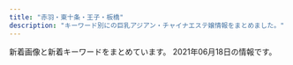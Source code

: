 ```yaml
---
title: "赤羽・東十条・王子・板橋"
description: "キーワード別にの巨乳アジアン・チャイナエステ嬢情報をまとめました。"
---
```


新着画像と新着キーワードをまとめています。
2021年06月18日の情報です。

<DmmAffiliateIns />
<KeywordTable
  shops={
    [
    {
        "url": "http://esthe-taiwanaroma.com/",
        "keywords": {},
        "img_links": [
            "http://esthe-taiwanaroma.com/img/anna.png",
            "http://esthe-taiwanaroma.com/img/kasumi.jpg",
            "http://esthe-taiwanaroma.com/img/sara2.jpg",
            "http://esthe-taiwanaroma.com/img/mask01.jpg",
            "http://esthe-taiwanaroma.com/img/hina.jpg",
            "http://esthe-taiwanaroma.com/img/mami03.png",
            "http://esthe-taiwanaroma.com/img/iphone.png",
            "http://esthe-taiwanaroma.com/img/3kenon.png",
            "http://esthe-taiwanaroma.com/img/erika01.jpg",
            "http://esthe-taiwanaroma.com/img/tel_img.png",
            "http://esthe-taiwanaroma.com/img/miyu.jpg",
            "http://esthe-taiwanaroma.com/img/yuki.jpg",
            "http://esthe-taiwanaroma.com/img/topbg02.jpg",
            "http://esthe-taiwanaroma.com/img/mami.jpg",
            "http://esthe-taiwanaroma.com/img/mask02.jpg",
            "http://esthe-taiwanaroma.com/img/sara002.jpg",
            "http://esthe-taiwanaroma.com/img/photo_01.jpg",
            "http://esthe-taiwanaroma.com/img/2biore.png",
            "http://esthe-taiwanaroma.com/img/mask04.jpg",
            "http://esthe-taiwanaroma.com/img/pagetop.png",
            "http://esthe-taiwanaroma.com/img/1purazuma.png",
            "http://esthe-taiwanaroma.com/img/mask03.jpg",
            "http://esthe-taiwanaroma.com/img/corona-2.jpg",
            "http://esthe-taiwanaroma.com/img/ami.jpg",
            "http://esthe-taiwanaroma.com/img/head_img.png",
            "http://esthe-taiwanaroma.com/img/emi001.jpg",
            "http://esthe-taiwanaroma.com/img/corona-5.jpg",
            "http://esthe-taiwanaroma.com/img/mika2.jpg",
            "http://esthe-taiwanaroma.com/img/corona-3.jpg",
            "http://esthe-taiwanaroma.com/img/corona-4.jpg",
            "http://esthe-taiwanaroma.com/img/mask05.jpg",
            "http://esthe-taiwanaroma.com/img/aoi.jpg",
            "http://esthe-taiwanaroma.com/img/4ugai.png"
        ],
        "station": "JR\u8d64\u7fbd\u99c5\u5357\u53e3",
        "name": "\u53f0\u6e7e\u30a2\u30ed\u30de"
    },
    {
        "img_links": [
            "https://scdn.line-apps.com/n/line_add_friends/btn/ja.png",
            "https://nippori-massage.com/images/main-sp.jpg",
            "https://nippori-massage.com/room/room-l1.jpg",
            "https://nippori-massage.com/staff/sakura-s1.jpg",
            "https://nippori-massage.com/images/esthe1.jpg",
            "https://nippori-massage.com/room/room-l4.jpg",
            "https://nippori-massage.com/icon/facebook.png",
            "https://nippori-massage.com/footer/footer-staff.png",
            "https://nippori-massage.com/images/header3.png",
            "https://nippori-massage.com/icon/line.png",
            "https://nippori-massage.com/mens-esthe/2021/04/15/sakura-s1.jpg",
            "https://nippori-massage.com/room/room-l3.jpg",
            "https://nippori-massage.com/icon/yelp.png",
            "https://nippori-massage.com//icon/facebook.png",
            "https://nippori-massage.com/images/esthe3.jpg",
            "https://nippori-massage.com/images/qrcode.png",
            "https://nippori-massage.com/images/esthe4.jpg",
            "https://nippori-massage.com/images/clear.png",
            "https://nippori-massage.com/room/room-l2.jpg",
            "https://nippori-massage.com/footer/footer-line.png",
            "https://nippori-massage.com/images/obi.jpg",
            "https://nippori-massage.com/line/line-qr.png",
            "https://nippori-massage.com/line/10min-coupon.png",
            "https://nippori-massage.com/icon/twitter.png",
            "https://nippori-massage.com/images/main1.jpg",
            "https://nippori-massage.com/staff/sakura-l1.jpg",
            "https://nippori-massage.com/footer/footer-tel.png",
            "https://nippori-massage.com/images/esthe2.jpg",
            "https://nippori-massage.com/images/line_friend.png"
        ],
        "name": "\u56de\u697d\u82d1",
        "keywords": {},
        "url": "https://nippori-massage.com/",
        "station": "\u5c3e\u4e45\u99c5"
    },
    {
        "url": "http://www.crossu.xyz/",
        "keywords": {
            "\u30bb\u30af\u30b7\u30fc": 5
        },
        "img_links": [
            "http://www.crossu.xyz/uploads/191129/1-19112914393CK.jpg",
            "http://www.crossu.xyz/templets/default/picture/interior_t.jpg",
            "http://www.crossu.xyz/uploads/180620/1-1P62010154K00.png",
            "http://www.crossu.xyz/uploads/181211/1-1Q2111433162D.jpg",
            "http://www.crossu.xyz/templets/default/picture/staff_t.jpg",
            "http://www.crossu.xyz/templets/default/picture/news.jpg",
            "http://www.crossu.xyz/templets/default/picture/rec1.png",
            "http://www.crossu.xyz/templets/default/picture/head.jpg",
            "http://www.crossu.xyz/uploads/180621/1-1P621101232H4.jpg",
            "http://www.crossu.xyz/uploads/190924/1-1Z9241056212J.jpg",
            "http://www.crossu.xyz/uploads/allimg/180620/1-1P6201013133b.jpg",
            "http://www.crossu.xyz/uploads/180620/1-1P62010193X63.jpg",
            "http://www.crossu.xyz/uploads/200528/1-20052Q52142229.jpg",
            "http://www.crossu.xyz/uploads/191119/1-19111915043V27.jpg"
        ],
        "station": "JR\u738b\u5b50\u99c5\u5317\u53e3",
        "name": "\u685c\u306e\u604b"
    },
    {
        "keywords": {
            "87": 5,
            "E": 5,
            "C": 5,
            "D": 10,
            "86": 10,
            "85": 5
        },
        "name": "\u30b3\u30b3\u30ca\u30c3\u30c4",
        "station": "JR\u8d64\u7fbd\u99c5\u6771\u53e3",
        "img_links": [
            "http://coconat.work/staff/yuko1.jpg",
            "http://coconat.work/staff/ayaka1.jpg",
            "http://coconat.work/staff/rina1.jpg",
            "http://coconat.work/images/news_t.jpg",
            "http://coconat.work/images/staff_t.jpg",
            "http://coconat.work/staff/yuyu1.jpg",
            "http://coconat.work/images/news.jpg",
            "http://coconat.work/images/m-top004.jpg",
            "http://coconat.work/images/interior_t.jpg",
            "http://coconat.work/images/m-head01.jpg",
            "http://coconat.work/images/call.png"
        ],
        "url": "http://coconat.work/"
    },
    {
        "keywords": {
            "E": 3,
            "85": 1,
            "86": 2,
            "87": 2,
            "89": 1,
            "84": 1,
            "D": 3,
            "C": 1
        },
        "name": "\u30a2\u30a4\u30ea\u30b9",
        "station": "JR\u8d64\u7fbd\u99c5\u6771\u53e3",
        "img_links": [
            "http://www.e-baby.work/img/all/loader.png",
            "http://www.e-baby.work/staff/karen1.jpg",
            "http://www.e-baby.work/staff/miho1.jpg",
            "http://www.e-baby.work/staff/kumi1.jpg",
            "http://www.e-baby.work/staff/haru1.jpg",
            "http://www.e-baby.work/img/all/icon2.png",
            "http://www.e-baby.work/staff/yuka1.jpg",
            "http://www.e-baby.work/staff/maya1.jpg",
            "http://www.e-baby.work/staff/mihoc.jpg",
            "http://www.e-baby.work/staff/rina1.jpg"
        ],
        "url": "http://www.e-baby.work/"
    },
    {
        "url": "http://shanshan-esthe.com/",
        "name": "\u9999\u9999",
        "keywords": {
            "D": 2,
            "86": 2
        },
        "station": "JR\u6771\u5341\u6761\u99c5\u5317\u53e3",
        "img_links": [
            "http://shanshan-esthe.com/img/no.png",
            "http://shanshan-esthe.com/img/sta0.jpg",
            "http://shanshan-esthe.com/img/st16.jpg",
            "http://shanshan-esthe.com/img/st14.jpg",
            "http://shanshan-esthe.com/img/sta14.jpg"
        ]
    },
    {
        "station": "JR\u8d64\u7fbd\u99c5\u5357\u53e3",
        "url": "http://www.darling.esjp.info/",
        "name": "Darling \uff5e\u30c0\u30fc\u30ea\u30f3\uff5e",
        "img_links": [
            "http://www.darling.esjp.info/files/003.jpg",
            "http://www.darling.esjp.info/img/nav-004.png",
            "http://www.darling.esjp.info/img/nav-006.png",
            "http://www.darling.esjp.info/files/008.jpg",
            "http://www.darling.esjp.info/img/top01.png",
            "http://www.darling.esjp.info/img/stt.jpg",
            "http://www.darling.esjp.info/img/stb.jpg",
            "http://www.darling.esjp.info/files/002.jpg",
            "http://www.darling.esjp.info/files/007.jpg",
            "http://www.darling.esjp.info/img/nav-002.png",
            "http://www.darling.esjp.info/files/001.jpg",
            "http://www.darling.esjp.info/img/tel.png",
            "http://www.darling.esjp.info/img/nav-003.png",
            "http://www.darling.esjp.info/img/nav-001.png",
            "http://www.darling.esjp.info/img/nav-005.png"
        ],
        "keywords": {
            "86": 1,
            "87": 4,
            "D": 5
        }
    },
    {
        "keywords": {
            "86": 8,
            "C": 15,
            "87": 6,
            "85": 2,
            "D": 10,
            "E": 6
        },
        "name": "Cocosia \uff5e\u30b3\u30b3\u30b7\u30a2\uff5e",
        "url": "http://www.cocosia.work/",
        "station": "JR\u8d64\u7fbd\u99c5\u897f\u53e3",
        "img_links": [
            "http://www.cocosia.work/img/header_info.png",
            "http://www.cocosia.work/staff/mao.jpg",
            "http://www.cocosia.work/img/int2_sp.jpg",
            "http://www.cocosia.work/staff/mika.jpg",
            "http://www.cocosia.work/staff/hina1.jpg",
            "http://www.cocosia.work/img/bn_howto_sp.jpg",
            "http://www.cocosia.work/img/bn_contact.jpg",
            "http://www.cocosia.work/img/i_tel.png",
            "http://www.cocosia.work/staff/mao1.jpg",
            "http://www.cocosia.work/staff/rea.jpg",
            "http://www.cocosia.work/staff/riya.jpg",
            "http://www.cocosia.work/staff/yuyu1.jpg",
            "http://www.cocosia.work/staff/riya1.jpg",
            "http://www.cocosia.work/img/int2.jpg",
            "http://www.cocosia.work/img/int3_sp.jpg",
            "http://www.cocosia.work/img/bn_contact_sp.jpg",
            "http://www.cocosia.work/img/int3.jpg",
            "http://www.cocosia.work/img/concept.jpg",
            "http://www.cocosia.work/img/bn_howto.jpg",
            "http://www.cocosia.work/staff/mika1.jpg",
            "http://www.cocosia.work/img/concept_sp.jpg",
            "http://www.cocosia.work/staff/hina.jpg",
            "http://www.cocosia.work/staff/yuyu.jpg",
            "http://www.cocosia.work/staff/rea1.jpg",
            "http://www.cocosia.work/img/int1_sp.jpg",
            "http://www.cocosia.work/img/int1.jpg"
        ]
    },
    {
        "station": "JR\u8d64\u7fbd\u99c5\u6771\u53e3",
        "url": "http://www.kaen.relaxmens.com/",
        "keywords": {
            "86": 6,
            "C": 30,
            "E": 6,
            "D": 6,
            "87": 6,
            "85": 30
        },
        "img_links": [
            "http://www.kaen.relaxmens.com/files/007.jpg",
            "http://www.kaen.relaxmens.com/images/acc3.jpg",
            "http://www.kaen.relaxmens.com/images/top.jpg",
            "http://www.kaen.relaxmens.com/images/sp_tit_therapist.png",
            "http://www.kaen.relaxmens.com/images/acc2.jpg",
            "http://www.kaen.relaxmens.com/images/acc5.jpg",
            "http://www.kaen.relaxmens.com/files/008.jpg",
            "http://www.kaen.relaxmens.com/images/sp_tit_new.png",
            "http://www.kaen.relaxmens.com/images/img_tel.png",
            "http://www.kaen.relaxmens.com/images/tit_new.png",
            "http://www.kaen.relaxmens.com/images/acc4.jpg",
            "http://www.kaen.relaxmens.com/files/001.jpg",
            "http://www.kaen.relaxmens.com/images/acc1.jpg",
            "http://www.kaen.relaxmens.com/files/006.jpg",
            "http://www.kaen.relaxmens.com/images/kanban.jpg",
            "http://www.kaen.relaxmens.com/files/002.jpg",
            "http://www.kaen.relaxmens.com/files/009.jpg",
            "http://www.kaen.relaxmens.com/files/005.jpg",
            "http://www.kaen.relaxmens.com/images/tit_therapist.png",
            "http://www.kaen.relaxmens.com/images/sp_top.jpg",
            "http://www.kaen.relaxmens.com/images/maining.jpg"
        ],
        "name": "\u83ef\u8276"
    },
    {
        "img_links": [
            "http://figret.xyz/static/picture/bar-news.png",
            "http://figret.xyz/static/picture/bar-girls.png",
            "http://figret.xyz/static/picture/info1.jpg",
            "http://figret.xyz/uploads/210501/1-2105011FK05b.jpg",
            "http://figret.xyz/uploads/200520/1-200520100430557.jpg",
            "http://figret.xyz/uploads/200520/1-200520094144146.jpg",
            "http://figret.xyz/uploads/200520/1-200520100455411.jpg",
            "http://figret.xyz/static/picture/bar-infomation.png",
            "http://figret.xyz/static/picture/info2.jpg",
            "http://figret.xyz/uploads/210515/1-2105151454123F.jpg",
            "http://figret.xyz/static/picture/bar-inte.png",
            "http://figret.xyz/uploads/210517/1-21051G0253T50.jpg",
            "http://figret.xyz/static/picture/info_text.jpg",
            "http://figret.xyz/static/picture/girls-bar.png"
        ],
        "name": "\u7e01\u697d",
        "url": "http://figret.xyz/",
        "station": "JR\u5341\u6761\u99c5\u5357\u53e3",
        "keywords": {
            "87": 1,
            "\u4e73": 1,
            "C": 1,
            "85": 2,
            "D": 5
        }
    },
    {
        "name": "\u6211\u304c\u5bb6",
        "keywords": {
            "85": 10,
            "D": 20,
            "83": 5,
            "C": 11,
            "86": 5
        },
        "url": "https://wagaya.xyz.mn/",
        "station": "JR\u738b\u5b50\u99c5\u4e2d\u592e\u53e3",
        "img_links": [
            "https://wagaya.xyz.mn/images/nbj1.png",
            "https://wagaya.xyz.mn/photos/sites/56/2021/04/2021041205512892.jpg",
            "https://wagaya.xyz.mn/images/s_staff.png",
            "https://wagaya.xyz.mn/images/s_news.png",
            "https://wagaya.xyz.mn/images/mobile.jpg",
            "https://wagaya.xyz.mn/photos/sites/56/2021/04/202104050602539.jpg",
            "https://wagaya.xyz.mn/photos/sites/56/2021/04/2021041205512961.jpg",
            "https://wagaya.xyz.mn/images/top.jpg",
            "https://wagaya.xyz.mn/photos/sites/56/2021/06/2021061105332195.jpg"
        ]
    },
    {
        "name": "Love Sea",
        "img_links": [
            "https://higashijujo-mensesthe.com/staff/kimi-l2.jpg",
            "https://higashijujo-mensesthe.com/menu/info.png",
            "https://higashijujo-mensesthe.com/2019/10/21/rika-s1.jpg",
            "https://higashijujo-mensesthe.com/staff/kimi-s1.jpg",
            "https://higashijujo-mensesthe.com/2020/02/29/lime-s1.jpg",
            "https://higashijujo-mensesthe.com/images/qrcode.png",
            "https://higashijujo-mensesthe.com/images/footer-l.png",
            "https://higashijujo-mensesthe.com/staff/satomi-s1.jpg",
            "https://higashijujo-mensesthe.com/icon/yelp.png",
            "https://higashijujo-mensesthe.com/2019/08/23/satomi-s1.jpg",
            "https://higashijujo-mensesthe.com/menu/friend.png",
            "https://higashijujo-mensesthe.com/room/esthe2.jpg",
            "https://higashijujo-mensesthe.com/images/main1.jpg",
            "https://higashijujo-mensesthe.com/menu/blog.png",
            "https://higashijujo-mensesthe.com/images/clear.png",
            "https://higashijujo-mensesthe.com/menu/gallery.png",
            "https://higashijujo-mensesthe.com/icon/facebook.png",
            "https://higashijujo-mensesthe.com/icon/line.png",
            "https://higashijujo-mensesthe.com/staff/rika-l1.jpg",
            "https://higashijujo-mensesthe.com/room/esthe3.jpg",
            "https://higashijujo-mensesthe.com/room/room-l4.jpg",
            "https://higashijujo-mensesthe.com/menu/home.png",
            "https://higashijujo-mensesthe.com/staff/satomi-l1.jpg",
            "https://higashijujo-mensesthe.com/2019/08/22/runa-s1.jpg",
            "https://higashijujo-mensesthe.com/room/room-l2.jpg",
            "https://higashijujo-mensesthe.com/room/room-l3.jpg",
            "https://higashijujo-mensesthe.com/staff/runa-s1.jpg",
            "https://higashijujo-mensesthe.com/2019/08/10/kimi-s1.jpg",
            "https://higashijujo-mensesthe.com/staff/runa-l1.jpg",
            "https://higashijujo-mensesthe.com/staff/lime-s1.jpg",
            "https://higashijujo-mensesthe.com/staff/lime-l1.jpg",
            "https://higashijujo-mensesthe.com/button/blog.png",
            "https://higashijujo-mensesthe.com/icon/twitter.png",
            "https://higashijujo-mensesthe.com/room/esthe1.jpg",
            "https://higashijujo-mensesthe.com/button/home.png",
            "https://higashijujo-mensesthe.com/images/header3.png",
            "https://higashijujo-mensesthe.com/staff/kimi-s2.jpg",
            "https://higashijujo-mensesthe.com/staff/rika-s1.jpg",
            "https://higashijujo-mensesthe.com/room/room-l1.jpg",
            "https://higashijujo-mensesthe.com/images/footer-r.png",
            "https://higashijujo-mensesthe.com/images/main-sp.jpg",
            "https://higashijujo-mensesthe.com/staff/kimi-l1.jpg",
            "https://higashijujo-mensesthe.com/button/staff.png",
            "https://higashijujo-mensesthe.com/images/camp.jpg"
        ],
        "url": "https://higashijujo-mensesthe.com/",
        "station": "JR\u6771\u5341\u6761\u99c5\u5317\u53e3",
        "keywords": {}
    },
    {
        "keywords": {},
        "name": "Only one \uff5e\u30aa\u30f3\u30ea\u30fc\u30ef\u30f3\uff5e",
        "img_links": [
            "http://www.roserelaxation.info/upload/202007/thumb/1594636684.jpg",
            "http://www.roserelaxation.info/upload/201807/1531197286.jpg",
            "http://www.roserelaxation.info/upload/images/20171206_132919.jpg",
            "http://www.roserelaxation.info/upload/images/20170525_102731.jpg",
            "http://www.roserelaxation.info/upload/202007/thumb/1594636246.jpg",
            "http://www.roserelaxation.info/upload/images/20170613_104732.jpg",
            "http://www.roserelaxation.info/upload/201801/thumb_dis/1517150493.jpg",
            "http://www.roserelaxation.info/upload/201807/thumb_dis/1531195547.jpg",
            "http://www.roserelaxation.info/upload/202007/thumb_dis/1594636355.jpg",
            "http://www.roserelaxation.info/upload/201712/1512155748.jpg",
            "http://www.roserelaxation.info/upload/201807/thumb/1531195547.jpg",
            "http://www.roserelaxation.info/upload/images/20171206_133002.jpg",
            "http://www.roserelaxation.info/upload/201808/thumb_dis/1535596152.jpg",
            "http://www.roserelaxation.info/upload/201801/1517150493.jpg",
            "http://www.roserelaxation.info/upload/202008/1598846272.jpg",
            "http://www.roserelaxation.info/upload/202007/1594636355.jpg",
            "http://www.roserelaxation.info/upload/images/20171214_032900.jpg",
            "http://www.roserelaxation.info/upload/202007/1594636246.jpg",
            "http://www.roserelaxation.info/upload/201807/1531195547.jpg",
            "http://www.roserelaxation.info/upload/images/20170706_091357.jpg",
            "http://www.roserelaxation.info/upload/202007/1594636684.jpg",
            "http://www.roserelaxation.info/upload/images/20171206_132823.jpg",
            "http://www.roserelaxation.info/upload/images/20171206_132851.jpg",
            "http://www.roserelaxation.info/upload/201708/thumb_dis/1502280972.jpg",
            "http://www.roserelaxation.info/upload/201807/thumb_dis/1531195952.jpg",
            "http://www.roserelaxation.info/upload/201807/thumb/1531195952.jpg",
            "http://www.roserelaxation.info/upload/201708/1502280972.jpg",
            "http://www.roserelaxation.info/upload/201801/thumb/1517150493.jpg",
            "http://www.roserelaxation.info/upload/202007/thumb_dis/1594636684.jpg",
            "http://www.roserelaxation.info/upload/201807/thumb_dis/1531197286.jpg",
            "http://www.roserelaxation.info/upload/201712/thumb_dis/1512155748.jpg",
            "http://www.roserelaxation.info/upload/202007/thumb/1594636355.jpg",
            "http://www.roserelaxation.info/upload/201807/1531195952.jpg",
            "http://www.roserelaxation.info/upload/202007/thumb_dis/1594636246.jpg",
            "http://www.roserelaxation.info/upload/201712/thumb/1512155748.jpg",
            "http://www.roserelaxation.info/upload/202007/thumb_dis/1594636322.jpg",
            "http://www.roserelaxation.info/upload/201707/1499300573.jpg"
        ],
        "url": "http://www.roserelaxation.info/",
        "station": "JR\u8d64\u7fbd\u99c5\u5357\u53e3"
    },
    {
        "keywords": {
            "84": 3,
            "83": 3,
            "85": 3,
            "86": 3
        },
        "url": "http://yuri.msa.jp/",
        "img_links": [
            "http://yuri.msa.jp/images/ser2.jpg",
            "http://yuri.msa.jp/images/s_info.png",
            "http://yuri.msa.jp/images/ser1.jpg",
            "http://yuri.msa.jp/images/staff_04.jpg",
            "http://yuri.msa.jp/images/staff_06.jpg",
            "http://yuri.msa.jp/images/ser4.jpg",
            "http://yuri.msa.jp/layer/images/top/top_03.jpg",
            "http://yuri.msa.jp/images/staff_bj4.png",
            "http://yuri.msa.jp/layer/images/top/top_06.jpg",
            "http://yuri.msa.jp/images/top2.jpg",
            "http://yuri.msa.jp/layer/images/top/top_08.png",
            "http://yuri.msa.jp/images/staff_01.jpg",
            "http://yuri.msa.jp/images/top1.jpg",
            "http://yuri.msa.jp/layer/images/top/top_05.jpg",
            "http://yuri.msa.jp/images/s_service.png",
            "http://yuri.msa.jp/layer/images/top/top_04.jpg",
            "http://yuri.msa.jp/images/staff_bj1.png",
            "http://yuri.msa.jp/images/staff_02.jpg",
            "http://yuri.msa.jp/layer/images/top/top_01.jpg",
            "http://yuri.msa.jp/images/1.jpg",
            "http://yuri.msa.jp/images/wenzi-staff.png",
            "http://yuri.msa.jp/images/info.png",
            "http://yuri.msa.jp/layer/images/top.jpg",
            "http://yuri.msa.jp/layer/images/top/top_02.jpg",
            "http://yuri.msa.jp/images/ser3.jpg",
            "http://yuri.msa.jp/images/staff_03.jpg"
        ],
        "name": "\u767e\u5408",
        "station": "JR\u6771\u5341\u6761\u99c5\u5317\u53e3"
    },
    {
        "keywords": {
            "87": 3,
            "98": 1,
            "\u30bb\u30af\u30b7\u30fc": 6,
            "89": 3,
            "88": 3
        },
        "img_links": [
            "http://esthe-japan.work/flower/upload/202004/1588153474.png"
        ],
        "station": "JR\u8d64\u7fbd\u99c5\u5357\u6539\u672d\u53e3(\u6771)",
        "name": "FLOWER",
        "url": "http://esthe-japan.work/flower/"
    },
    {
        "station": "JR\u738b\u5b50\u99c5\u5317\u53e3",
        "name": "Lucky",
        "keywords": {},
        "img_links": [],
        "url": "https://kirakira.xyz.mn/"
    },
    {
        "station": "JR\u8d64\u7fbd\u99c5\u6771\u53e3",
        "url": "http://angel-aroma.net/",
        "name": "\u30c0\u30fc\u30ea\u30f3",
        "keywords": {
            "84": 2,
            "82": 2,
            "87": 2,
            "86": 4
        },
        "img_links": [
            "http://angel-aroma.net/img/m3.jpg",
            "http://angel-aroma.net/img/m5.jpg",
            "http://angel-aroma.net/img/stafft.jpg",
            "http://angel-aroma.net/img/no.png",
            "http://angel-aroma.net/img/sta6.jpg",
            "http://angel-aroma.net/img/qr.jpg",
            "http://angel-aroma.net/img/top.jpg",
            "http://angel-aroma.net/img/sta1.jpg",
            "http://angel-aroma.net/img/m10.jpg",
            "http://angel-aroma.net/img/m1.jpg",
            "http://angel-aroma.net/img/sta3.jpg",
            "http://angel-aroma.net/img/sta5.jpg",
            "http://angel-aroma.net/img/sta2.jpg",
            "http://angel-aroma.net/img/m30.jpg",
            "http://angel-aroma.net/img/m2.jpg",
            "http://angel-aroma.net/img/m20.jpg",
            "http://angel-aroma.net/img/m6.jpg",
            "http://angel-aroma.net/img/m4.jpg"
        ]
    },
    {
        "url": "http://lastpara.net/",
        "station": "JR\u8d64\u7fbd\u99c5\u5357\u53e3",
        "img_links": [
            "http://lastpara.net/img/recuit.png",
            "http://lastpara.net/image/cast/cast_286_1_l.jpg",
            "http://lastpara.net/image/cast/cast_261_1_l.jpg",
            "http://lastpara.net/img/event/camp_top_02.jpg",
            "http://lastpara.net/image/cast/cast_263_1_s.jpg",
            "http://lastpara.net/image/cast/cast_287_1_l.jpg",
            "http://lastpara.net/image/cast/cast_256_1_l.jpg",
            "http://lastpara.net/image/cast/cast_259_1_l.jpg",
            "http://lastpara.net/image/cast/cast_287_1_s.jpg",
            "http://lastpara.net/image/cast/cast_263_1_l.jpg",
            "http://lastpara.net/image/cast/cast_265_1_l.jpg",
            "http://lastpara.net/image/cast/cast_255_1_l.jpg",
            "http://lastpara.net/img/news-ttl.jpg",
            "http://lastpara.net/image/cast/cast_262_1_l.jpg",
            "http://lastpara.net/image/cast/cast_265_1_s.jpg",
            "http://lastpara.net/image/cast/cast_259_1_s.jpg",
            "http://lastpara.net/image/cast/cast_286_1_s.jpg",
            "http://lastpara.net/image/cast/cast_256_1_s.jpg"
        ],
        "name": "Last Paradise \uff5e\u30e9\u30b9\u30c8\u30d1\u30e9\u30c0\u30a4\u30b9\uff5e",
        "keywords": {
            "85": 9,
            "86": 4,
            "90": 2,
            "84": 4
        }
    },
    {
        "keywords": {
            "C": 15
        },
        "img_links": [
            "http://oji.pink/images/g2.jpg",
            "http://oji.pink/images/1.png",
            "http://oji.pink/images/g5.jpg",
            "http://oji.pink/images/mobile.jpg",
            "http://oji.pink/images/r1.jpg",
            "http://oji.pink/images/r2.jpg",
            "http://oji.pink/images/aki.jpg",
            "http://oji.pink/images/new1.jpg",
            "http://oji.pink/images/3.png",
            "http://oji.pink/images/r4.jpg",
            "http://oji.pink/images/g7.jpg",
            "http://oji.pink/images/zi_staff.png",
            "http://oji.pink/images/g1.jpg",
            "http://oji.pink/images/yuki.jpg",
            "http://oji.pink/images/g0.jpg",
            "http://oji.pink/images/r3.jpg",
            "http://oji.pink/images/zi_link.png",
            "http://oji.pink/images/top.jpg"
        ],
        "station": "JR\u738b\u5b50\u99c5\u5317\u53e3",
        "name": "\u7f8e\u5065",
        "url": "http://oji.pink/"
    },
    {
        "img_links": [
            "http://www.l-yuri.work/images/staff_t.jpg",
            "http://www.l-yuri.work/images/news.png",
            "http://www.l-yuri.work/images/1.png",
            "http://www.l-yuri.work/images/sys.png",
            "http://www.l-yuri.work/images/head.jpg",
            "http://www.l-yuri.work/images/s1.png",
            "http://www.l-yuri.work/img/miki1.jpg",
            "http://www.l-yuri.work/images/int2.png",
            "http://www.l-yuri.work/staff/rina.jpg",
            "http://www.l-yuri.work/img/aki1.jpg",
            "http://www.l-yuri.work/img/emi1.jpg",
            "http://www.l-yuri.work/staff/aki.jpg",
            "http://www.l-yuri.work/staff/kaori.jpg",
            "http://www.l-yuri.work/images/4.png",
            "http://www.l-yuri.work/images/h_line.jpg",
            "http://www.l-yuri.work/staff/miki.jpg",
            "http://www.l-yuri.work/img/rina1.jpg",
            "http://www.l-yuri.work/images/tel.jpg",
            "http://www.l-yuri.work/images/tg.jpg",
            "http://www.l-yuri.work/images/interior_t.jpg",
            "http://www.l-yuri.work/images/int1.png",
            "http://www.l-yuri.work/images/2.png",
            "http://www.l-yuri.work/images/3.png",
            "http://www.l-yuri.work/images/5.png",
            "http://www.l-yuri.work/images/mobile.jpg",
            "http://www.l-yuri.work/img/kaori1.jpg",
            "http://www.l-yuri.work/staff/emi.jpg"
        ],
        "station": "\u84ee\u6839\u99c5\u6771\u53e3",
        "url": "http://www.l-yuri.work/",
        "keywords": {},
        "name": "\u767e\u5408"
    },
    {
        "url": "http://www.goodtime.iesjp.com/",
        "img_links": [
            "http://www.goodtime.iesjp.com/files/007.jpg",
            "http://www.goodtime.iesjp.com/images/m-top-right04.jpg",
            "http://www.goodtime.iesjp.com/photo_news/upimg/3462960a1ab283cd4a_0.jpg",
            "http://www.goodtime.iesjp.com/images/m-top03.jpg",
            "http://www.goodtime.iesjp.com/files/006.jpg",
            "http://www.goodtime.iesjp.com/files/003.jpg",
            "http://www.goodtime.iesjp.com/images/m-top-right02.jpg",
            "http://www.goodtime.iesjp.com/images/m-top-right01.jpg",
            "http://www.goodtime.iesjp.com/photo_news/upimg/1591860540114b630a_0.jpg",
            "http://www.goodtime.iesjp.com/images/m-top02.jpg",
            "http://www.goodtime.iesjp.com/images/top-left01.jpg",
            "http://www.goodtime.iesjp.com/photo_news/upimg/22286608910ac9b0db_0.jpg",
            "http://www.goodtime.iesjp.com/photo_news/upimg/6226360739cbd5fa6e_0.jpg",
            "http://www.goodtime.iesjp.com/images/m-right.jpg",
            "http://www.goodtime.iesjp.com/files/001.jpg",
            "http://www.goodtime.iesjp.com/photo_news/upimg/3943160b5eaf8ad73c_1.jpg",
            "http://www.goodtime.iesjp.com/files/004.jpg",
            "http://www.goodtime.iesjp.com/images/m-head.jpg",
            "http://www.goodtime.iesjp.com/images/m-yejiao.jpg",
            "http://www.goodtime.iesjp.com/images/call.png",
            "http://www.goodtime.iesjp.com/images/m-top-right03.jpg",
            "http://www.goodtime.iesjp.com/images/m-left.jpg"
        ],
        "name": "GOOD TIME",
        "keywords": {
            "D": 8,
            "87": 8,
            "85": 2,
            "\u30bb\u30af\u30b7\u30fc": 3
        },
        "station": "\u8d64\u7fbd\u5ca9\u6df5\u99c52\u756a\u51fa\u53e3"
    },
    {
        "station": "JR\u8d64\u7fbd\u99c5",
        "keywords": {
            "C": 6,
            "87": 2,
            "84": 6,
            "D": 4,
            "88": 2,
            "86": 9
        },
        "name": "\u30e1\u30eb\u30c6\u30a3\u2015\u30e9\u30f4",
        "url": "http://meltylove.xyz/",
        "img_links": [
            "http://meltylove.xyz/images/g0.jpg",
            "http://meltylove.xyz/images/room3.png",
            "http://meltylove.xyz/images/g5.jpg",
            "http://meltylove.xyz/images/r1.png",
            "http://meltylove.xyz/images/g4.jpg",
            "http://meltylove.xyz/images/s3.png",
            "http://meltylove.xyz/images/g2.jpg",
            "http://meltylove.xyz/images/r3.png",
            "http://meltylove.xyz/images/s1.png",
            "http://meltylove.xyz/images/end.png",
            "http://meltylove.xyz/images/room4.png",
            "http://meltylove.xyz/images/g1.jpg",
            "http://meltylove.xyz/images/top.jpg",
            "http://meltylove.xyz/images/new.png",
            "http://meltylove.xyz/images/r2.png",
            "http://meltylove.xyz/images/room1.jpg",
            "http://meltylove.xyz/images/room2.png",
            "http://meltylove.xyz/images/g3.jpg"
        ]
    }
]
}
/>
<DmmAffiliateScript />
